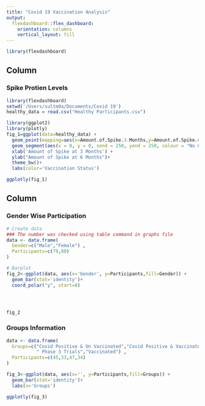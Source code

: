 ```yaml
---
title: "Covid 19 Vaccination Analysis"
output: 
  flexdashboard::flex_dashboard:
    orientation: columns
    vertical_layout: fill
---
```


```r
library(flexdashboard)
```

Column {data-width=650}
-----------------------------------------------------------------------

### Spike Protien Levels 

```r
library(flexdashboard)
setwd('/Users/sultm0a/Documents/Covid 19')
healthy_data = read.csv("Healthy Participants.csv")

library(ggplot2)
library(plotly)
fig_1=ggplot(data=healthy_data) + 
  geom_point(mapping=aes(x=Amount.of.Spike.3.Months,y=Amount.of.Spike.6.Months,color=GROUP.INFO,size = Change.in.Spike))+
  geom_segment(aes(x = 0, y = 0, xend = 250, yend = 250, colour = "No Change Reference")) +
  xlab('Amount of Spike at 3 Months') +
  ylab("Amount of Spike at 6 Months")+
  theme_bw()+ 
  labs(color='Vaccination Status')

ggplotly(fig_1)

```

Column {data-width=350}
-----------------------------------------------------------------------

### Gender Wise Participation

```r


# Create data
### The number was checked using table command in graphs file
data <- data.frame(
  Gender=c("Male","Female") ,  
  Participants=c(79,80)
)

# Barplot
fig_2<-ggplot(data, aes(x='Gender', y=Participants,fill=Gender)) + 
  geom_bar(stat='identity')+
  coord_polar("y", start=0)




fig_2
```

### Groups Information

```r
data <- data.frame(
  Groups=c("Covid Positive & Un Vaccinated","Covid Positive & Vaccinated",
           " Phase 3 Trials","Vaccinated") ,  
  Participants=c(45,33,47,34)
)

fig_3<-ggplot(data, aes(x='', y=Participants,fill=Groups)) + 
  geom_bar(stat='identity')+
  labs(x='Groups')

ggplotly(fig_3)
```


